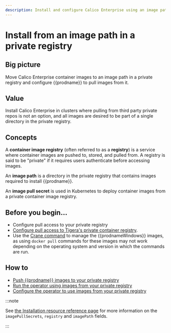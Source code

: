 ```yaml
---
description: Install and configure Calico Enterprise using an image path in a private registry.
---
```



# Install from an image path in a private registry

## Big picture

Move Calico Enterprise container images to an image path in a private registry and configure {{prodname}} to pull images from it.

## Value

Install Calico Enterprise in clusters where pulling from third party private repos is not an option, and all images are desired to be part of a single directory in the private registry.

## Concepts

A **container image registry** (often referred to as a **registry**) is a service where container images are pushed to, stored, and pulled from. A registry is said to be "private" if it requires users authenticate before accessing images.

An **image path** is a directory in the private registry that contains images required to install {{prodname}}.

An **image pull secret** is used in Kubernetes to deploy container images from a private container image registry.

## Before you begin...

- Configure pull access to your private registry
- [Configure pull access to Tigera's private container registry](../calico-enterprise.mdx#get-private-registry-credentials-and-license-key).
- Use the [Crane command](https://github.com/google/go-containerregistry/blob/main/cmd/crane/README.md) to manage the {{prodnameWindows}} images, as using `docker pull` commands for these images may not work depending on the operating system and version in which the commands are run.

## How to

- [Push {{prodname}} images to your private registry](#push-calico-enterprise-images-to-your-private-registry-image-path)
- [Run the operator using images from your private registry](#run-the-operator-using-images-from-your-private-registry-image-path)
- [Configure the operator to use images from your private registry](#configure-the-operator-to-use-images-from-your-private-registry-image-path)

<PrivateRegistryImagePathTemp />

:::note

See [the Installation resource reference page](../../../reference/installation/api.mdx) for more information on the `imagePullSecrets`, `registry` and `imagePath` fields.

:::
